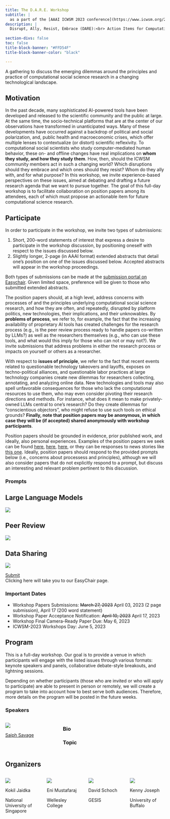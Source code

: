 ```yaml
---
title: The D.A.R.E. Workshop
subtitle: |
  as a part of the [AAAI ICWSM 2023 conference](https://www.icwsm.org/2023/) at Limassol, Cyprus
description: |
  Disrupt, Ally, Resist, Embrace (DARE):<br> Action Items for Computational Social Scientists in a Changing World
  
section-divs: false
toc: false
title-block-banner: "#FFD54F"
title-block-banner-color: "black"

---
```


:::{.white .center .big}
A gathering to discuss the emerging dilemmas around the principles and practice of computational social science research in a changing technological landscape.
:::

## Motivation
:::{.yellow .normal}
 In the past decade, many sophisticated AI-powered tools have been developed and released to the scientific community and the public at large. At the same time, the socio-technical platforms that are at the center of our observations have transformed in unanticipated ways. Many of these developments have occurred against a backdrop of political and social polarization, and, public health and macroeconomic crises, which offer multiple lenses to contextualize (or distort) scientific reflexivity. To computational social scientists who study computer-mediated human behavior, these on- and offline changes have real implications on **whom they study, and how they study them**. How, then, should the ICWSM community members act in such a changing world? Which disruptions should they embrace and which ones should they resist? Whom do they ally with, and for what purpose? In this workshop, we invite experience-based perspectives on these issues, aimed at debating and drafting a future research agenda that we want to pursue together. The goal of this full-day workshop is to facilitate collaboration on position papers among its attendees, each of which must propose an actionable item for future computational science research.
:::

## Participate

:::{.white .normal}
In order to participate in the workshop, we invite two types of submissions:

1. Short, 200-word statements of interest that express a desire to participate in the workshop discussion, by positioning oneself with respect to the issues discussed below.
2. Slightly longer, 2-page (in AAAI format) extended abstracts that detail one's position on one of the issues discussed below. Accepted abstracts will appear in the workshop proceedings. 

Both types of submissions can be made at the [submission portal on Easychair](https://easychair.org/my/conference?conf=dare23). Given limited space, preference will be given to those who submitted extended abstracts.

The position papers should, at a high level, address concerns with processes of and the principles underlying computational social science research, and how they are often, and repeatedly, disrupted by platform politics, new technologies, their implications, and their unknowables. By <b>problems of process</b>, we refer to, for example, the fact that the increasing availability of proprietary AI tools has created challenges for the research process (e.g., is the peer review process ready to handle papers co-written by LLMs?) as well as the researchers themselves (e.g., who can use these tools, and what would this imply for those who can not or may not?).  We invite submissions that address problems in either the research process or impacts on yourself or others as a researcher.

With respect to <b>issues of principle</b>, we refer to the fact that recent events related to questionable technology takeovers and layoffs, exposes on techno-political alliances, and questionable labor practices at large technology companies create new dilemmas for researchers collecting, annotating, and analyzing online data. New technologies and tools may also spell unfavorable consequences for those who lack the computational resources to use them, who may even consider pivoting their research directions and methods. For instance, what does it mean to make privately-owned LLMs central to one’s research? Do they create dilemmas for "conscientious objectors", who might refuse to use such tools on ethical grounds?
**Finally, note that position papers may be anonymous, in which case they will be (if accepted) shared anonymously with workshop participants**. 

Position papers should be grounded in evidence, prior published work, and ideally, also personal experiences. Examples of the position papers we seek can be found [here](https://www.nature.com/articles/d41586-023-00288-7), [here](https://www.nature.com/articles/d41586-022-03791-5), [here](https://www.nature.com/articles/d41586-022-03294-3), or they can be responses to news stories like [this one](https://www.wired.com/story/twitters-api-crackdown-will-hit-more-than-just-bots/). Ideally, position papers should respond to the provided prompts below (i.e., concerns about processess and principles), although we will also consider papers that do not explicitly respond to a prompt, but discuss an interesting and relevant problem pertinent to this discussion.

### Prompts
::: {.panel-tabset}
## Large Language Models
![](img/01prompt_llm.svg){fig-alt="1. What are the key principles that should guide the development and use of large language models, and how can we ensure that they are adhered to in practice?
2. Do the model cards speak to the generalizability of large language models across different domains and languages? Are they sufficiently detailed?
3. How can we ensure the reproducibility and replicability, particularly in light of their complexity and resource requirements?
4. How can we ensure that output evaluation is appropriate and meaningful?
5. How can we promote responsible and ethical research practices in the development and use of large language models, particularly given their potential impact on society?
6.What are the most promising approaches for mitigating bias and improving fairness in large language models, and how can we ensure that they are implemented in practice?
 "}

## Peer Review
![](img/02prompt_review.svg){fig-alt="1. How can we ensure that the use of AI and LLMs in peer reviewing is transparent, fair, and accurate, and how can we address concerns about the potential impact on human reviewers and the quality of research?
2. What are the biggest challenges faced by peer reviewers and editors in the current research landscape, and how have these challenges been exacerbated by the pandemic?
3. What are the potential benefits and drawbacks of using AI and LLMs for peer reviewing and research assessment, and what are the ethical considerations that need to be taken into account?
4. What are the most effective strategies for improving the peer review process, such as breaking down the reviewing process into multiple stages or implementing incentives for reviewers?
5. What are the most effective strategies for improving the peer review process, such as breaking down the reviewing process into multiple stages or implementing incentives for reviewers?
6. What are the most effective strategies for improving the peer review process, such as breaking down the reviewing process into multiple stages or implementing incentives for reviewers?"}

## Data Sharing
![](img/03prompt_data.svg){fig-alt="1. What are the most promising technological solutions for enabling secure and privacy-preserving data sharing, and how can we ensure that these solutions are accessible and scalable for researchers?
2. What are potential new paradigms to promote collaboration and knowledge-sharing among researchers working on large datasets across different disciplines and institutions?
3. How can we develop paradigms of mutual benefit between researchers and companies/platforms to encourage data sharing for research purposes, and what are the key components of such paradigms?
4. What are the potential impacts of sharing intellectual property on innovation and creativity, and how can we ensure that the incentives for innovation and creativity are maintained in the context of shared intellectual property?
5. How can we promote responsible and ethical research practices in the development and use of new technology in industry, particularly given their potential impact on society?
6. What are the challenges that companies/platforms face in sharing data for research purposes, and how can researchers and policymakers work to address these challenges?"}
:::

:::


:::{.white .center}
[Submit](https://easychair.org/my/conference?conf=dare23){.button}
<br>Clicking here will take you to our EasyChair page.
:::



:::{.center}
### Important Dates
:::

- Workshop Papers Submissions: ~~March 27, 2023~~ April 03, 2023 (2 page submission), April 17 (200 word statement)
- Workshop Paper Acceptance Notification: ~~April 10, 2023~~ April 17, 2023
- Workshop Final Camera-Ready Paper Due: May 6, 2023
- ICWSM-2023 Workshops Day: June 5, 2023

## Program

This is a full-day workshop. Our goal is to provide a venue in which participants will engage with the listed issues through various formats: keynote speakers and panels, collaborative debate-style breakouts, and lightning sessions. 

Depending on whether participants (those who are invited or who will apply to participate) are able to present in person or remotely, we will create a program to take into account how to best serve both audiences. Therefore, more details on the program will be posted in the future weeks.
<!--
::: {.columns}

::: {.column width="33%" .center}
Provocative keynote speakers
![](img/keynote.png)
[Provocative keynotes to set the tone]{.tiny}
:::

::: {.column width="33%" .center}
Panels
![](img/panel.png)
[Invited discussants speaking on different workshop themes]{.tiny}

:::

::: {.column width="33%" .center}
Debates
![](img/debates.png)
[Debate-style breakouts]{.tiny}
:::

:::
:::

:::{.white .center}
## Speakers
:::

:::{.yellow}
::: {.columns}

::: {.column width="25%" .center}
![](https://via.placeholder.com/250)

[Name]
:::

::: {.column width="25%" .center}
![](https://via.placeholder.com/250)

[Name]
:::

::: {.column width="25%" .center}
![](https://via.placeholder.com/250)

[Name]
:::

::: {.column width="25%" .center}
![](https://via.placeholder.com/250)

[Name]
:::

:::
:::

:::{.white}
## Venue
:::
-->

:::{.white .center}
### Speakers

::: {.columns}

::: {.column width="33%" .center}
![](https://pbs.twimg.com/profile_images/1568548282518978562/CrpNZECX_400x400.jpg)

[Saiph Savage](http://www.saiph.org/)
:::

::: {.column width="66%"}

::: {.panel-tabset}
### Bio

### Topic
:::

:::

:::

:::

:::{.yellow}
## Organizers
::: {.columns}

::: {.column width="25%" .center}
![](img/organizers/kokil.png)

Kokil Jaidka

[National University of Singapore]{.normal}
:::

::: {.column width="25%" .center}
![](img/organizers/eni.png)

Eni Mustafaraj

[Wellesley College]{.normal}
:::

::: {.column width="25%" .center}
![](img/organizers/david.png)

David Schoch

[GESIS]{.normal}
:::

::: {.column width="25%" .center}
![](img/organizers/kenny.png)

Kenny Joseph

[University of Buffalo]{.normal}
:::

:::

:::
